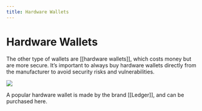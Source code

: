 ```yaml
---
title: Hardware Wallets
---
```


# Hardware Wallets

The other type of wallets are \[\[hardware wallets]], which costs money but are more secure. It’s important to always buy hardware wallets directly from the manufacturer to avoid security risks and vulnerabilities.

![](../../../.gitbook/assets/6.jpg)

A popular hardware wallet is made by the brand \[\[Ledger]], and can be purchased here.
